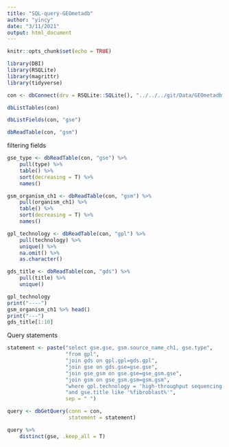 ```yaml
---
title: "SQL-query-GEOmetadb"
author: "yincy"
date: "3/11/2021"
output: html_document
---
```


```r
knitr::opts_chunk$set(echo = TRUE)
```


```r
library(DBI)
library(RSQLite)
library(magrittr)
library(tidyverse)
```

```r
con <- dbConnect(drv = RSQLite::SQLite(), "../../../git/Data/GEOmetadb.sqlite")
```

```r
dbListTables(con)
```

```r
dbListFields(con, "gse")
```

```r
dbReadTable(con, "gsm")
```

filtering fields    
```r
gse_type <- dbReadTable(con, "gse") %>% 
    pull(type) %>% 
    table() %>% 
    sort(decreasing = T) %>% 
    names()

gsm_organism_ch1 <- dbReadTable(con, "gsm") %>% 
    pull(organism_ch1) %>% 
    table() %>% 
    sort(decreasing = T) %>% 
    names()

gpl_technology <- dbReadTable(con, "gpl") %>% 
    pull(technology) %>% 
    unique() %>% 
    na.omit() %>% 
    as.character()

gds_title <- dbReadTable(con, "gds") %>% 
    pull(title) %>% 
    unique()
```


```r
gpl_technology 
print("----")
gsm_organism_ch1 %>% head()
print("---")
gds_title[1:10]
```

Query statements  
```r
statement <- paste("select gse.gse, gsm.source_name_ch1, gse.type", 
                   "from gpl", 
                   "join gds on gpl.gpl=gds.gpl", 
                   "join gse on gds.gse=gse.gse", 
                   "join gse_gsm on gse.gse=gse_gsm.gse",
                   "join gsm on gse_gsm.gsm=gsm.gsm",  
                   "where gpl.technology = 'high-throughput sequencing'", 
                   "and gse.title like '%fibroblast%'", 
                   sep = " ")
```


```r
query <- dbGetQuery(conn = con, 
                    statement = statement)

query %>% 
    distinct(gse, .keep_all = T)
```





